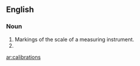 ==English==

===Noun===

# Markings of the scale of a measuring instrument. 
# {{plural of|calibration}}

[[ar:calibrations]]